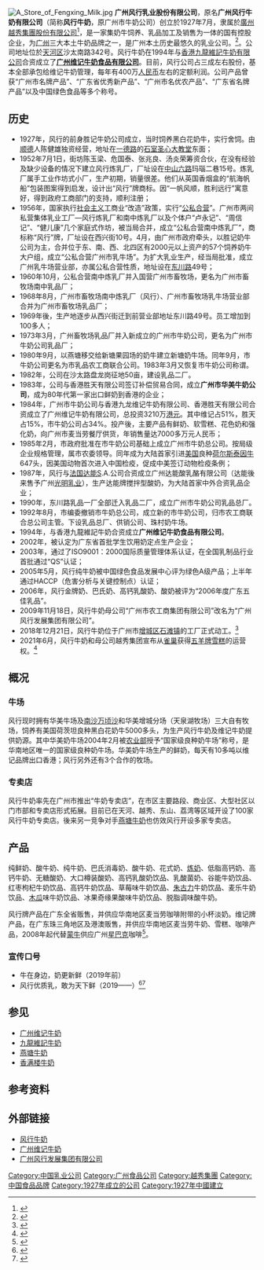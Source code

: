 
{{Infobox company
| name = 风行乳业
| former_name = 广州市乳品工业公司（1985-1993）<br>广州市牛奶公司乳品总厂（1993-2000）<br>广州风行牛奶有限公司（2000-2016）
| native_name = 广州风行乳业股份有限公司
| predecessor = 广州胜记牛奶公司
| location = {{CHN}}[[广东省|广东省]][[广州市|广州市]]
| industry = [[乳品|乳品]]
| type = 国有企业
| parent = [[越秀集团|越秀集团]]
}}[[File:A_Store_of_Fengxing_Milk.jpg|thumb]]
'''广州风行乳业股份有限公司'''，原名'''广州风行牛奶有限公司'''（简称'''风行牛奶'''，原广州市牛奶公司）创立於1927年7月，隶属於[[越秀企業_(集團)|廣州越秀集團股份有限公司]]<ref>{{cite news |author1=钱小莉 |author2=孟麟晏 |title=越秀集团接盘辉山乳业，将设新公司由风行食品控股，或谋上市 |url=https://www.sohu.com/a/431206587_161795 |accessdate=2021-06-19 |work=[[南方都市报|南方都市报]] |agency=搜狐网 |date=2020-11-12 |archive-date=2021-06-30 |archive-url=https://web.archive.org/web/20210630025918/https://www.sohu.com/a/431206587_161795 |dead-url=no }}</ref>，是一家集奶牛饲养、乳品加工及销售为一体的国有控股企业，为[[广州|广州]]三大本土牛奶品牌之一，是广州本土历史最悠久的乳业公司。<ref>{{cite news|url=http://www.nbweekly.com/news/special/201107/26954.aspx|title=一个主妇的寻奶历程|publisher=[[南都周刊|南都周刊]]|date=2011-07-28|accessdate=2011-10-12|deadurl=yes|archiveurl=https://web.archive.org/web/20170304114323/http://www.nbweekly.com/news/special/201107/26954.aspx|archivedate=2017-03-04}}</ref>。公司地址位於[[天河区|天河区]]沙太南路342号。风行牛奶在1994年与[[香港|香港]][[九龍維記牛奶|九龍維記牛奶有限公司]]合资成立了'''[[广州维记牛奶|广州维记牛奶食品有限公司]]'''。目前，风行公司占三成左右股份，基本全部承包给维记牛奶管理，每年有400万[[人民币|人民币]]左右的定额利润。公司产品曾获“广州市名牌产品”、“广东省优秀新产品”、“广州市名优农产品”、“广东省名牌产品”以及中国绿色食品等多个称号。

== 历史 ==
* 1927年，风行的前身胜记牛奶公司成立，当时饲养黑白花奶牛，实行舍饲。由[[顺德|顺德]]人陈健雄独资经营，地址在[[一德路|一德路]]的[[石室圣心大教堂|石室圣心大教堂]]东面；
* 1952年7月1日，街坊陈玉梁、危国泰、张兆良、汤炎荣筹资合伙，在没有经验及缺少设备的情况下建立风行炼乳厂，厂址设在[[中山路_(广州)|中山六路]]玛瑙二巷15号。炼乳厂属手工业作坊式小厂，生产初期，销量很差。他们从英国香烟盒的“航海帆船”包装图案得到启发，设计出“风行”牌商标。因“一帆风顺，胜利远行”寓意好，得到政府工商部门的支持，顺利注册；
* 1956年，国家执行[[社会主义|社会主义]]工商业“改造”政策，实行“[[公私合营|公私合营]]”。广州市两间私营集体乳业工厂—风行炼乳厂和南中炼乳厂以及个体户“卢永记”、“周信记”、“健儿康”几个家庭式作坊，被当局合并，成立“公私合营南中炼乳厂”，商标称“风行”牌，厂址设在西兴街10号。4月，由广州市政府牵头，以胜记奶牛公司为主，合并位于东、南、西、北四区有2000元以上资产的57个饲养奶牛大户组，成立“公私合营广州市乳牛场”。为扩大乳业生产，经当局批准，成立广州乳牛场营业部，亦属公私合营性质，地址设在[[东川路_(广州)|东川路]]49号；
* 1960年10月，公私合营南中炼乳厂并入国营广州市畜牧场，更名为广州市畜牧场南中乳品厂；
* 1968年8月，广州市畜牧场南中炼乳厂（风行）、广州市畜牧场乳牛场营业部合并为广州市畜牧场乳品厂；
* 1969年後，生产地逐步从西兴街迁到前营业部地址东川路49号。员工增加到100多人；
* 1973年3月，广州畜牧场乳品厂并入新成立的广州市牛奶公司，更名为广州市牛奶公司乳品厂；
* 1980年9月，以燕塘移交给新塘果园场的奶牛建立新塘奶牛场。同年9月，市牛奶公司更名为市乳品农工商联合公司。1983年3月又恢复市牛奶公司称谓。
* 1982年，公司在沙太路盘龙岗征地50亩，建设乳品二厂。
* 1983年，公司与香港胜天有限公司签订补偿贸易合同，成立'''广州市华美牛奶公司'''，成为80年代第一家出口鲜奶到香港的企业；
* 1984年，广州市牛奶公司与香港九龙维记牛奶有限公司、香港胜天有限公司合资成立了广州维记牛奶有限公司，总投资3210万[[港元|港元]]。其中维记占51%，胜天占15%，市牛奶公司占34%。投产後，主要产品有鲜奶、软雪糕、花色奶和强化奶，向广州市麦当劳餐厅供货，年销售量达7000多万元人民币；
* 1985年2月，市政府批准在市牛奶公司基础上成立广州市牛奶总公司。按局级企业规格管理，属市农委领导。同年成为大陆首家引进[[美国|美国]]良种[[荷尔斯泰因牛|荷尔斯泰因牛]]647头，因美国动物首次进入中国检疫，促成中美签订动物检疫条例；
* 1987年，风行与[[法国|法国]][[达能|达能]]S.A.公司合资成立广州达能酸乳酪有限公司（达能後来售予广州[[光明乳业|光明乳业]]），生产达能牌搅拌型酸奶，为大陆首家中外合资乳品企业；
* 1990年，东川路乳品一厂全部迁入乳品二厂，成立广州市牛奶公司乳品总厂。
* 1992年8月，市编委撤销市牛奶总公司，成立新的市牛奶公司，归市农工商联合总公司主管。下设乳品总厂、供销公司、珠村奶牛场。
* 1994年，与香港九龍維記牛奶合资成立'''广州维记牛奶食品有限公司'''。
* 2002年，被认定为广东省首批学生饮用奶定点生产企业；
* 2003年，通过了ISO9001：2000国际质量管理体系认证，在全国乳制品行业首批通过“QS”认证；
* 2005年5月，风行纯牛奶被中国绿色食品发展中心评为绿色A级产品；上半年通过HACCP（危害分析与关键控制点）认证；
* 2006年，风行金牌奶、巴氏奶、高钙乳酸奶、酸奶被评为“2006年度广东五佳乳品”。 
* 2009年11月18日，风行牛奶母公司“广州市农工商集团有限公司”改名为“广州风行发展集团有限公司”。
* 2018年12月21日，风行牛奶位于广州市[[增城区|增城区]][[石滩镇_(广州市)|石滩镇]]的工厂正式动工。<ref>{{cite web |author=增城区政府新闻稿 |title=风行乳业隆重举行新品牌战略发布暨年产30万吨生产研发基地奠基仪式 |url=https://new.qq.com/rain/a/20181224A1E49U |accessdate=2020-01-13 |work=腾讯网 |archive-date=2020-01-13 |archive-url=https://web.archive.org/web/20200113093027/https://new.qq.com/rain/a/20181224A1E49U |dead-url=no }}</ref>
* 2021年6月，风行牛奶和母公司越秀集团宣布从[[雀巢|雀巢]]获得[[五羊牌雪糕|五羊牌雪糕]]的运营权。<ref>{{cite news |author1=郭铁 |title=“五羊”雪糕商标易主越秀集团 结束与雀巢20年“联姻” |url=https://finance.sina.com.cn/jjxw/2021-06-18/doc-ikqciyzk0311188.shtml |accessdate=2021-06-19 |work=新京报 |agency=新浪网 |date=2021-06-18 |archive-date=2021-06-24 |archive-url=https://web.archive.org/web/20210624202754/https://finance.sina.com.cn/jjxw/2021-06-18/doc-ikqciyzk0311188.shtml |dead-url=no }}</ref>

== 概况 ==
=== 牛场 ===
风行现时拥有华美牛场及[[南沙区_(广州市)|南沙]][[万顷沙镇|万顷沙]]和华美增城分场（天泉湖牧场）三大自有牧场，饲养有美国荷茨坦良种黑白花奶牛5000多头，为生产风行牛奶及维记牛奶提供奶源。其中华美奶牛场2004年2月被[[农业部|农业部]]授予“国家级良种奶牛场”称号，是华南地区唯一的国家级良种奶牛场。华美奶牛场生产的鲜奶，每天有10多吨以维记品牌出口香港；风行另外还有3个合作的牧场。

=== 专卖店 ===
风行牛奶率先在广州市推出“牛奶专卖店”，在市区主要路段、商业区、大型社区以门市部和专卖店形式拓展。目前已在天河、越秀、东山、荔湾等区域开设了100家风行牛奶专卖店。後来另一竞争对手[[燕塘牛奶|燕塘牛奶]]也仿效风行开设多家专卖店。

== 产品 ==
纯鲜奶、酸牛奶、纯牛奶、巴氏消毒奶、酸牛奶、花式奶、[[炼奶|炼奶]]、低脂高钙奶、高钙牛奶、无糖酸奶、大口樽装酸奶、高钙乳酸奶饮品、乳酸菌奶、谷能牛奶饮品、红枣枸杞牛奶饮品、高钙牛奶饮品、草莓味牛奶饮品、[[朱古力|朱古力]]牛奶饮品、麦乐牛奶饮品、[[木瓜|木瓜]]味牛奶饮品、冰果奇缘果酸味牛奶饮品、脱脂调味酸牛奶。

风行牌产品在广东全省贩售，并供应华南地区麦当劳咖啡附带的小杯淡奶。维记牌产品，在广东珠三角地区及港澳贩售，并供应华南地区麦当劳牛奶、雪糕、咖啡产品，2008年起代替[[蒙牛|蒙牛]]供应广州[[星巴克|星巴克]]咖啡<ref>{{cite news|url=http://gd.sohu.com/20080927/n259778298.shtml|title=大白兔奶糖昨全国停售 广州紧急下架|publisher=[[广州日报|广州日报]]|date=2008-09-27|accessdate=2018-12-28|archive-date=2018-12-28|archive-url=https://web.archive.org/web/20181228130942/http://gd.sohu.com/20080927/n259778298.shtml|dead-url=no}}</ref>。

{{Gallery
| width=160
| height=170
| align=center
|File:風行牛奶.JPG|一瓶風行樽裝純鮮奶
|File:Fengxing_Condensed_Milk_风行牌炼乳.jpg|炼乳
|File:Local Yoghourt 乐悠原味酸奶.jpg|[[酸奶|酸奶]]
|File:Local Yoghourt with Fruit 水果口味乐悠酸奶.jpg|水果味酸奶
}}

=== 宣传口号 ===
*牛在身边，奶更新鲜（2019年前）
*风行优质乳，敢为天下鲜（2019——）<ref>{{cite web |author=风行官方新闻稿 |title=风行乳业隆重举行新品牌战略发布暨年产30万吨生产研发基地奠基仪式 |url=http://www.gzfdg.com/qyxw/info_30.aspx?itemid=655 |accessdate=2020-01-13 |archive-date=2019-07-25 |archive-url=https://web.archive.org/web/20190725093321/http://www.gzfdg.com/qyxw/info_30.aspx?itemid=655 |dead-url=no }}</ref><ref>{{cite web |title=92岁的风行牛奶换新LOGO，设计很sao气! |url=http://www.xingxiancn.com/article/3371 |website=行先生 |publisher=无锡行先网络科技有限公司 |accessdate=2020-01-13 |archive-date=2020-01-13 |archive-url=https://web.archive.org/web/20200113093017/http://www.xingxiancn.com/article/3371 |dead-url=no }}</ref>

== 参见 ==
* [[广州维记牛奶|广州维记牛奶]]
* [[九龍維記牛奶|九龍維記牛奶]]
* [[燕塘牛奶|燕塘牛奶]]
* [[香满楼牛奶|香满楼牛奶]]

== 参考资料 ==
{{reflist}}

== 外部链接 ==
* [http://www.fengxingmilk.cn/ 风行牛奶] {{Wayback|url=http://www.fengxingmilk.cn/ |date=20210303024709 }}
* [https://web.archive.org/web/20110913040809/http://www.kowloondairy.com/gz/china_main.html 广州维记牛奶]
* [http://www.gzfdg.com/ 广州风行发展集团有限公司] {{Wayback|url=http://www.gzfdg.com/ |date=20200216164600 }}

[[Category:中国乳业公司|Category:中国乳业公司]]
[[Category:广州食品公司|Category:广州食品公司]]
[[Category:越秀集團|Category:越秀集團]]
[[Category:中国食品品牌|Category:中国食品品牌]]
[[Category:1927年成立的公司|Category:1927年成立的公司]]
[[Category:1927年中國建立|Category:1927年中國建立]]